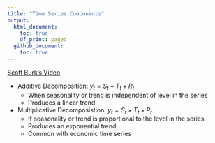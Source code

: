 ```yaml
---
title: "Time Series Components"
output:
  html_document:
    toc: true
    df_print: paged
  github_document:
    toc: true
---
```


[Scott Burk's Video](https://www.youtube.com/watch?v=NTib-d8dwIk&list=PLX-TyAzMwGs-I3i5uiCin37VFMSy4c50F&index=7)

* Additive Decomposition: $y_t=S_t+T_t+R_t$
  * When seasonality or trend is independent of level in the series
  * Produces a linear trend
* Multiplicative Decomposistion: $y_t=S_t \times T_t \times R_t$
  * If seasonality or trend is proportional to the level in the series
  * Produces an exponential trend
  * Common with economic time series

